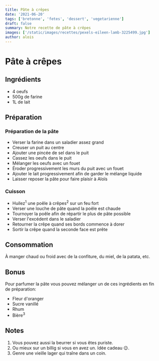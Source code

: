 ```yaml
---
title: Pâte à crêpes
date: '2021-06-20'
tags: ['bretonne', 'fetes', 'dessert', 'vegetarienne']
draft: false
summary: Notre recette de pâte à crêpes
images: ['/static/images/recettes/pexels-eileen-lamb-3225499.jpg']
author: alois
---
```


# Pâte à crêpes

<Pexels
  src="/static/images/recettes/pexels-eileen-lamb-3225499.jpg"
  srcurl="https://www.pexels.com/photo/photo-of-crepe-beside-strawberry-3225499/"
  author="Eileen lamb"
  authorurl="https://www.pexels.com/@eileenlamb"
  alt="pâte à crêpes"
/>

## Ingrédients

- 4 oeufs
- 500g de farine
- 1L de lait

## Préparation

### Préparation de la pâte

- Verser la farine dans un saladier assez grand
- Creuser un puit au centre
- Ajouter une pincée de sel dans le puit
- Cassez les oeufs dans le puit
- Mélanger les oeufs avec un fouet
- Éroder progressivement les murs du puit avec un fouet
- Ajouter le lait progressivement afin de garder le mélange liquide
- Laisser reposer la pâte pour faire plaisir à Aloïs

### Cuisson

- Huilez<sup>1</sup> une poêle à crêpes<sup>2</sup> sur un feu fort
- Verser une louche de pâte quand la poêle est chaude
- Tournoyer la poêle afin de répartir le plus de pâte possible
- Verser l'excédent dans le saladier
- Retourner la crêpe quand ses bords commence à dorer
- Sortir la crêpe quand la seconde face est prête

## Consommation

À manger chaud ou froid avec de la confiture, du miel, de la patata, etc.

## Bonus

Pour parfumer la pâte vous pouvez mélanger un de ces ingrédients en fin de préparation:

- Fleur d'oranger
- Sucre vanillé
- Rhum
- Bière<sup>3</sup>

## Notes

1. Vous pouvez aussi la beurrer si vous êtes puriste.
1. Ou mieux sur un billig si vous en avez un. Idée cadeau 😉.
1. Genre une vieille lager qui traîne dans un coin.
